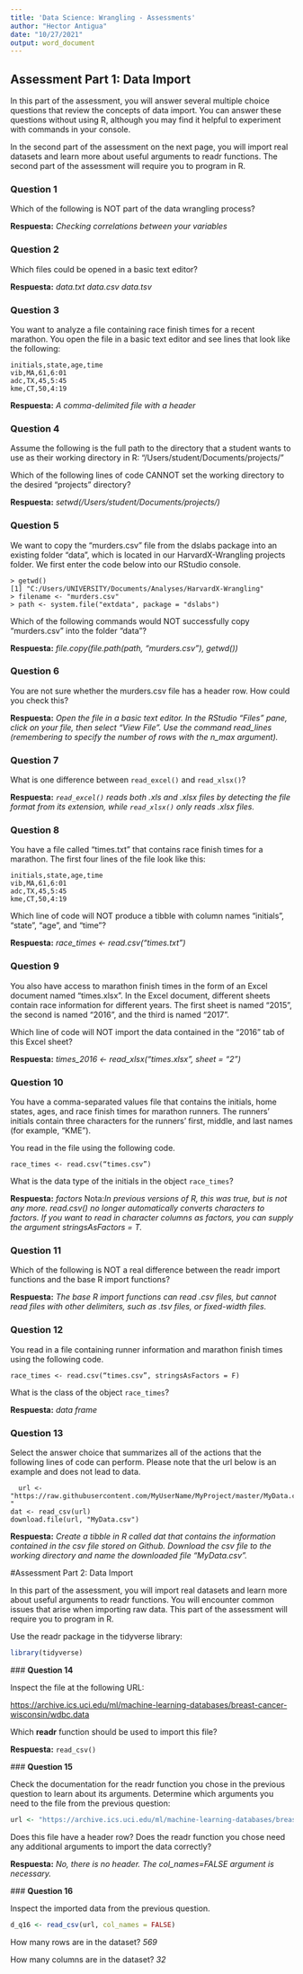 ```yaml
---
title: 'Data Science: Wrangling - Assessments'
author: "Hector Antigua"
date: "10/27/2021"
output: word_document
---
```


## Assessment Part 1: Data Import

In this part of the assessment, you will answer several multiple choice questions that review the concepts of data import. You can answer these questions without using R, although you may find it helpful to experiment with commands in your console.

In the second part of the assessment on the next page, you will import real datasets and learn more about useful arguments to readr functions. The second part of the assessment will require you to program in R.

### **Question 1**

Which of the following is NOT part of the data wrangling process?

**Respuesta:**
*Checking correlations between your variables*

### **Question 2**

Which files could be opened in a basic text editor?

**Respuesta:**
*data.txt*
*data.csv*
*data.tsv*

### **Question 3**

You want to analyze a file containing race finish times for a recent marathon. You open the file in a basic text editor and see lines that look like the following:

```
initials,state,age,time
vib,MA,61,6:01
adc,TX,45,5:45
kme,CT,50,4:19
```
**Respuesta:**
*A comma-delimited file with a header*

### **Question 4**

Assume the following is the full path to the directory that a student wants to use as their working directory in R: "/Users/student/Documents/projects/"

Which of the following lines of code CANNOT set the working directory to the desired "projects" directory?

**Respuesta:**
*setwd(/Users/student/Documents/projects/)*

### **Question 5**

We want to copy the "murders.csv" file from the dslabs package into an existing folder "data", which is located in our HarvardX-Wrangling projects folder. We first enter the code below into our RStudio console.

```
> getwd()
[1] "C:/Users/UNIVERSITY/Documents/Analyses/HarvardX-Wrangling"
> filename <- "murders.csv"
> path <- system.file("extdata", package = "dslabs")
```
Which of the following commands would NOT successfully copy “murders.csv” into the folder “data”?

**Respuesta:**
*file.copy(file.path(path, "murders.csv"), getwd())*

### **Question 6**

You are not sure whether the murders.csv file has a header row. How could you check this?

**Respuesta:**
*Open the file in a basic text editor.*
*In the RStudio “Files” pane, click on your file, then select “View File”.*
*Use the command read_lines (remembering to specify the number of rows with the n_max argument).*

### **Question 7**

What is one difference between `read_excel()` and `read_xlsx()`?

**Respuesta:**
*`read_excel()` reads both .xls and .xlsx files by detecting the file format from its extension, while `read_xlsx()` only reads .xlsx files.*


### **Question 8**

You have a file called “times.txt” that contains race finish times for a marathon. The first four lines of the file look like this:

```
initials,state,age,time
vib,MA,61,6:01
adc,TX,45,5:45
kme,CT,50,4:19
```
Which line of code will NOT produce a tibble with column names “initials”, “state”, “age”, and “time”?

**Respuesta:**
*race_times <- read.csv("times.txt")*

### **Question 9**

You also have access to marathon finish times in the form of an Excel document named “times.xlsx”. In the Excel document, different sheets contain race information for different years. The first sheet is named “2015”, the second is named “2016”, and the third is named “2017”.

Which line of code will NOT import the data contained in the “2016” tab of this Excel sheet?

**Respuesta:**
*times_2016 <- read_xlsx("times.xlsx", sheet = “2”)*

### **Question 10**

You have a comma-separated values file that contains the initials, home states, ages, and race finish times for marathon runners. The runners’ initials contain three characters for the runners’ first, middle, and last names (for example, “KME”).

You read in the file using the following code.

```
race_times <- read.csv(“times.csv”)
```
What is the data type of the initials in the object `race_times`?

**Respuesta:**
*factors*
Nota:*In previous versions of R, this was true, but is not any more. read.csv() no longer automatically converts characters to factors. If you want to read in character columns as factors, you can supply the argument stringsAsFactors = T.*

### **Question 11**

Which of the following is NOT a real difference between the readr import functions and the base R import functions?

**Respuesta:**
*The base R import functions can read .csv files, but cannot read files with other delimiters, such as .tsv files, or fixed-width files.*

### **Question 12**

You read in a file containing runner information and marathon finish times using the following code.

```
race_times <- read.csv(“times.csv”, stringsAsFactors = F)
```
What is the class of the object `race_times`?

**Respuesta:**
*data frame*

### **Question 13**

Select the answer choice that summarizes all of the actions that the following lines of code can perform. Please note that the url below is an example and does not lead to data.

```
  url <- "https://raw.githubusercontent.com/MyUserName/MyProject/master/MyData.csv "
dat <- read_csv(url)
download.file(url, "MyData.csv")
```

**Respuesta:**
*Create a tibble in R called dat that contains the information contained in the csv file stored on Github. Download the csv file to the working directory and name the downloaded file “MyData.csv”.*

#Assessment Part 2: Data Import

In this part of the assessment, you will import real datasets and learn more about useful arguments to readr functions. You will encounter common issues that arise when importing raw data. This part of the assessment will require you to program in R.

Use the readr package in the tidyverse library:



```r
library(tidyverse)
```
 
 ### **Question 14**
 
 Inspect the file at the following URL:

[https://archive.ics.uci.edu/ml/machine-learning-databases/breast-cancer-wisconsin/wdbc.data](https://archive.ics.uci.edu/ml/machine-learning-databases/breast-cancer-wisconsin/wdbc.data)

Which **readr** function should be used to import this file?

**Respuesta:**
`read_csv()`

 ### **Question 15**
 
 Check the documentation for the readr function you chose in the previous question to learn about its arguments. Determine which arguments you need to the file from the previous question:
 
 
```r
url <- "https://archive.ics.uci.edu/ml/machine-learning-databases/breast-cancer-wisconsin/wdbc.data"
```

Does this file have a header row? Does the readr function you chose need any additional arguments to import the data correctly?

**Respuesta:**
*No, there is no header. The col_names=FALSE argument is necessary.*

 ### **Question 16**
 
 Inspect the imported data from the previous question.
 
```r
d_q16 <- read_csv(url, col_names = FALSE)

```
How many rows are in the dataset?
*569*
 
 
How many columns are in the dataset?
*32*

 
 